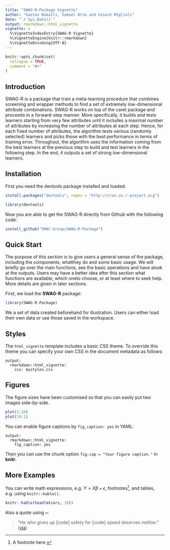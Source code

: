 ```yaml
---
title: "SWAG-R-Package Vignette"
author: "Gaetan Bakalli, Samuel Orso and Cesare Miglioli"
date: "`r Sys.Date()`"
output: rmarkdown::html_vignette
vignette: >
  %\VignetteIndexEntry{SWAG-R Vignette}
  %\VignetteEngine{knitr::rmarkdown}
  %\VignetteEncoding{UTF-8}
---
```


```r
knitr::opts_chunk$set(
  collapse = TRUE,
  comment = "#>"
)
```


## Introduction 

SWAG-R is a package that train a meta-learning procedure that combines screening and wrapper methods to find a set of extremely low-dimensional attribute combinations. SWAG-R works on top of the caret package and proceeds in a forward-step manner. More specifically, it builds and tests learners starting from very few attributes until it includes a maximal number of attributes by increasing the number of attributes at each step. Hence, for each fixed number of attributes, the algorithm tests various (randomly selected) learners and picks those with the best performance in terms of training error. Throughout, the algorithm uses the information coming from the best learners at the previous step to build and test learners in the following step. In the end, it outputs a set of strong low-dimensional learners.

## Installation

First you need the devtools package installed and loaded:

```r

install.packages("devtools", repos = "http://cran.us.r-project.org")

library(devtools)

```

Now you are able to get the SWAG-R directly from Github with the following code:

```r

install_github("SMAC-Group/SWAG-R-Package")

```

## Quick Start

The purpose of this section is to give users a general sense of the package, including the components, whatthey do and some basic usage. We will briefly go over the main functions, see the basic operations and have alook at the outputs. Users may have a better idea after this section what functions are available, which oneto choose, or at least where to seek help. More details are given in later sections.

First, we load the **SWAG-R** package:

```r

library(SWAG-R-Package)

```

We  a set of data created beforehand for illustration. Users can either load their own data or use those saved in the workspace.

## Styles

The `html_vignette` template includes a basic CSS theme. To override this theme you can specify your own CSS in the document metadata as follows:

    output: 
      rmarkdown::html_vignette:
        css: mystyles.css

## Figures

The figure sizes have been customised so that you can easily put two images side-by-side. 

```r
plot(1:10)
plot(10:1)
```

You can enable figure captions by `fig_caption: yes` in YAML:

    output:
      rmarkdown::html_vignette:
        fig_caption: yes

Then you can use the chunk option `fig.cap = "Your figure caption."` in **knitr**.

## More Examples

You can write math expressions, e.g. $Y = X\beta + \epsilon$, footnotes^[A footnote here.], and tables, e.g. using `knitr::kable()`.

```r
knitr::kable(head(mtcars, 10))
```

Also a quote using `>`:

> "He who gives up [code] safety for [code] speed deserves neither."
([via](https://twitter.com/hadleywickham/status/504368538874703872))
